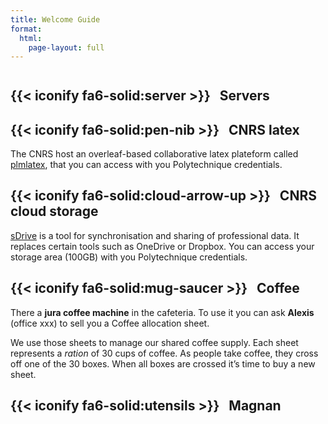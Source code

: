 ```yaml
---
title: Welcome Guide
format:
  html:
    page-layout: full
---
```


:::: {style='margin-top: 3em;'}
::::

## {{< iconify fa6-solid:server >}} &nbsp; Servers

## {{< iconify fa6-solid:pen-nib >}} &nbsp; CNRS latex

The CNRS host an overleaf-based collaborative latex plateform called [plmlatex](https://plmlatex.math.cnrs.fr/login), that you can access with you Polytechnique credentials.

## {{< iconify fa6-solid:cloud-arrow-up >}} &nbsp; CNRS cloud storage

[sDrive](https://sdrive.cnrs.fr) is a tool for synchronisation and sharing of professional data.
It replaces certain tools such as OneDrive or Dropbox. You can access your storage area (100GB) with you Polytechnique credentials.

## {{< iconify fa6-solid:mug-saucer >}} &nbsp; Coffee

There a **jura coffee machine** in the cafeteria. To use it you can ask **Alexis** (office xxx) to sell you a Coffee allocation sheet. 

We use those sheets to manage our shared coffee supply. Each sheet represents a *ration* of 30 cups of coffee. As people take coffee, they cross off one of the 30 boxes. When all boxes are crossed it's time to buy a new sheet.

## {{< iconify fa6-solid:utensils >}} &nbsp; Magnan

